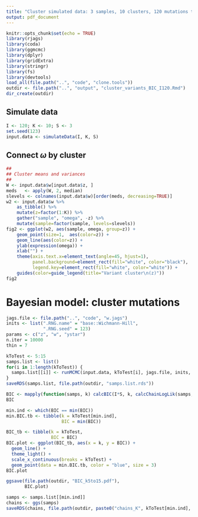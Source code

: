 ```yaml
---
title: "Cluster simulated data: 3 samples, 10 clusters, 120 mutations total "
output: pdf_document
---
```


```r
knitr::opts_chunk$set(echo = TRUE)
library(rjags)
library(coda)
library(ggmcmc)
library(dplyr)
library(gridExtra)
library(stringr)
library(fs)
library(devtools)
load_all(file.path("..", "code", "clone.tools"))
outdir <- file.path("..", "output", "cluster_variants_BIC_I120.Rmd")
dir_create(outdir)
```

## Simulate data

```r
I <- 120; K <- 10; S <- 3
set.seed(123)
input.data <- simulateData(I, K, S)
```

## Connect $\omega$ by cluster

```r
##
## Cluster means and variances
##
W <- input.data$w[input.data$z, ]
meds   <- apply(W, 2, median)
slevels <- colnames(input.data$w)[order(meds, decreasing=TRUE)]
w2 <- input.data$w %>%
    as_tibble() %>%
    mutate(z=factor(1:K)) %>%
    gather("sample", "omega", -z) %>%
    mutate(sample=factor(sample, levels=slevels))
fig2 <- ggplot(w2, aes(sample, omega, group=z)) +
    geom_point(size=1,  aes(color=z)) +
    geom_line(aes(color=z)) +
    ylab(expression(omega)) +
    xlab("") +
    theme(axis.text.x=element_text(angle=45, hjust=1),
          panel.background=element_rect(fill="white", color="black"),
          legend.key=element_rect(fill="white", color="white")) +
    guides(color=guide_legend(title="Variant cluster\n(z)"))
fig2
```

# Bayesian model: cluster mutations

```r
jags.file <- file.path("..", "code", "w.jags")
inits <- list(".RNG.name" = "base::Wichmann-Hill", 
              ".RNG.seed" = 123)
params <- c("z", "w", "ystar")
n.iter = 10000
thin = 7

kToTest <- 5:15
samps.list <- list()
for(i in 1:length(kToTest)) {
  samps.list[[i]] <- runMCMC(input.data, kToTest[i], jags.file, inits, params, n.iter, thin)
}
saveRDS(samps.list, file.path(outdir, "samps.list.rds"))
```

```r
BIC <- mapply(function(samps, k) calcBIC(I*S, k, calcChainLogLik(samps, input.data, k)), samps = samps.list, k = kToTest)
BIC

min.ind <- which(BIC == min(BIC))
min.BIC.tb <- tibble(k = kToTest[min.ind],
                     BIC = min(BIC))

BIC_tb <- tibble(k = kToTest,
                 BIC = BIC)
BIC.plot <- ggplot(BIC_tb, aes(x = k, y = BIC)) +
  geom_line() +
  theme_light() +
  scale_x_continuous(breaks = kToTest) +
  geom_point(data = min.BIC.tb, color = "blue", size = 3)
BIC.plot

ggsave(file.path(outdir, "BIC_k5to15.pdf"),
       BIC.plot)
```

```r
samps <- samps.list[[min.ind]]
chains <- ggs(samps)
saveRDS(chains, file.path(outdir, paste0("chains_K", kToTest[min.ind], ".rds")))
```